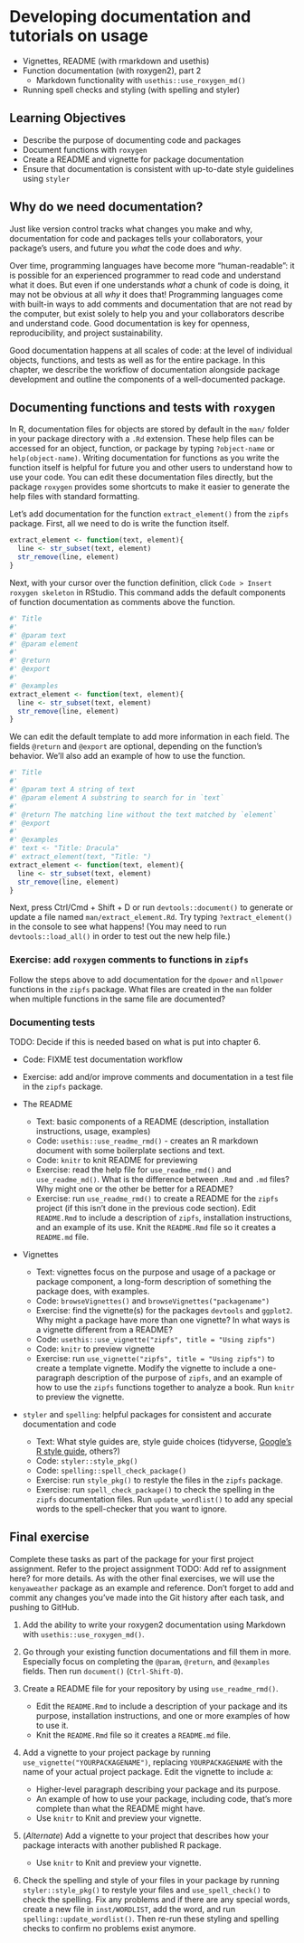 # Developing documentation and tutorials on usage {#package-documentation}

- Vignettes, README (with rmarkdown and usethis)
- Function documentation (with roxygen2), part 2
    - Markdown functionality with `usethis::use_roxygen_md()`
- Running spell checks and styling (with spelling and styler)

<!-- python book documentation: https://merely-useful.tech/py-rse/scripting.html#scripting-docstrings-->

## Learning Objectives {#learning-objectives-8}

* Describe the purpose of documenting code and packages
* Document functions with `roxygen`
* Create a README and vignette for package documentation
* Ensure that documentation is consistent with up-to-date style guidelines
using `styler`

## Why do we need documentation? {#introduction}

Just like version control tracks what changes you make and why, documentation for code and packages tells your collaborators, your package's users, and future you *what* the code does and *why*.

Over time, programming languages have become more "human-readable": it is possible for an experienced programmer to read code and understand what it does. But even if one understands *what* a chunk of code is doing, it may not be obvious at all *why* it does that! Programming languages come with built-in ways to add comments and documentation that are not read by the computer, but exist solely to help you and your collaborators describe and understand code. Good documentation is key for openness, reproducibility, and project sustainability.

Good documentation happens at all scales of code: at the level of individual objects, functions, and tests as well as for the entire package. In this chapter, we describe the workflow of documentation alongside package development and outline the components of a well-documented package.

## Documenting functions and tests with `roxygen` {#function-documentation}

In R, documentation files for objects are stored by default in the `man/` folder in your package directory with a `.Rd` extension. These help files can be accessed for an object, function, or package by typing `?object-name` or `help(object-name)`. Writing documentation for functions as you write the function itself is helpful for future you and other users to understand how to use your code. You can edit these documentation files directly, but the package `roxygen` provides some shortcuts to make it easier to generate the help files with standard formatting. 

Let's add documentation for the function `extract_element()` from the `zipfs` package. First, all we need to do is write the function itself.  

```r
extract_element <- function(text, element){
  line <- str_subset(text, element)
  str_remove(line, element)
}
```

Next, with your cursor over the function definition, click `Code > Insert roxygen skeleton` in RStudio. This command adds the default components of function documentation as comments above the function. 

```r
#' Title
#'
#' @param text 
#' @param element 
#'
#' @return
#' @export
#'
#' @examples
extract_element <- function(text, element){
  line <- str_subset(text, element)
  str_remove(line, element)
}
```

We can edit the default template to add more information in each field. The fields `@return` and `@export` are optional, depending on the function's behavior. We'll also add an example of how to use the function.

<!-- perhaps include a deliberate typo here to be caught later by `spelling`?-->

```r
#' Title
#'
#' @param text A string of text
#' @param element A substring to search for in `text`
#'
#' @return The matching line without the text matched by `element`
#' @export
#'
#' @examples
#' text <- "Title: Dracula"
#' extract_element(text, "Title: ")
extract_element <- function(text, element){
  line <- str_subset(text, element)
  str_remove(line, element)
}
```

Next, press Ctrl/Cmd + Shift + D or run `devtools::document()` to generate or update a file named `man/extract_element.Rd`. Try typing `?extract_element()` in the console to see what happens! (You may need to run `devtools::load_all()` in order to test out the new help file.)

<!-- I wasn't able to get the man file to generate - 'Error: Clipboard on X11 requires that the DISPLAY envvar be configured.' -->

### Exercise: add `roxygen` comments to functions in `zipfs` {#ex-roxygen}

<!-- All functions in the draft package have documentation except `dpower` and `nllpower` - we can document these ones, or take out other documentation to do this exercise. -->

Follow the steps above to add documentation for the `dpower` and `nllpower` functions in the `zipfs` package.
What files are created in the `man` folder when multiple functions in the same file are documented?

### Documenting tests

TODO: Decide if this is needed based on what is put into chapter 6.

  * Code: FIXME test documentation workflow
  * Exercise: add and/or improve comments and documentation in a test file in
the `zipfs` package.

* The README

  * Text: basic components of a README (description, installation instructions,
usage, examples)
  * Code: `usethis::use_readme_rmd()` - creates an R markdown document with
some boilerplate sections and text.
  * Code: `knitr` to knit README for previewing
  * Exercise: read the help file for `use_readme_rmd()` and `use_readme_md()`.
What is the difference between `.Rmd` and `.md` files? Why might one or the
other be better for a README?
  * Exercise: run `use_readme_rmd()` to create a README for the `zipfs` project
(if this isn't done in the previous code section). Edit `README.Rmd` to include
a description of `zipfs`, installation instructions, and an example of its use.
Knit the `README.Rmd` file so it creates a `README.md` file.

* Vignettes

  * Text: vignettes focus on the purpose and usage of a package or package
component, a long-form description of something the package does, with examples.
  * Code: `browseVignettes()` and `browseVignettes("packagename")`
  * Exercise: find the vignette(s) for the packages `devtools` and `ggplot2`.
Why might a package have more than one vignette? In what ways is a vignette
different from a README?
  * Code: `usethis::use_vignette("zipfs", title = "Using zipfs")`
  * Code: `knitr` to preview vignette
  * Exercise: run `use_vignette("zipfs", title = "Using zipfs")` to create a
template vignette. Modify the vignette to include a one-paragraph description
of the purpose of `zipfs`, and an example of how to use the `zipfs` functions
together to analyze a book. Run `knitr` to preview the vignette.

* `styler` and `spelling`: helpful packages for consistent and accurate
documentation and code

  * Text: What style guides are, style guide choices (tidyverse, [Google's R
style guide](https://google.github.io/styleguide/Rguide.html), others?)
  * Code: `styler::style_pkg()`
  * Code: `spelling::spell_check_package()`
  * Exercise: run `style_pkg()` to restyle the files in the `zipfs` package.
  * Exercise: run `spell_check_package()` to check the spelling in the `zipfs`
documentation files. Run `update_wordlist()` to add any special words to the
spell-checker that you want to ignore.

## Final exercise {#08-final-exercise}

Complete these tasks as part of the package for your first project assignment.
Refer to the project assignment TODO: Add ref to assignment here?
for more details. As with the other final exercises,
we will use the `kenyaweather` package as an example and reference.
Don't forget to add and commit any changes you've made into the Git history
after each task, and pushing to GitHub.

1. Add the ability to write your roxygen2 documentation using Markdown with 
`usethis::use_roxygen_md()`.

2. Go through your existing function documentations and fill them in more.
Especially focus on completing the `@param`, `@return`, and `@examples` fields.
Then run `document()` (`Ctrl-Shift-D`).

3. Create a README file for your repository by using `use_readme_rmd()`.
    - Edit the `README.Rmd` to include a description of your package and its
    purpose, installation instructions, and one or more examples of how to use it.
    - Knit the `README.Rmd` file so it creates a `README.md` file.

4. Add a vignette to your project package by running `use_vignette("YOURPACKAGENAME")`,
replacing `YOURPACKAGENAME` with the name of your actual project package.
Edit the vignette to include a:
	- Higher-level paragraph describing your package and its purpose.
	- An example of how to use your package, including code, that's more complete
	than what the README might have.
    - Use `knitr` to Knit and preview your vignette.

4. (*Alternate*) Add a vignette to your project that describes how your package
interacts with another published R package. <!--leaflet?-->
    - Use `knitr` to Knit and preview your vignette.

5. Check the spelling and style of your files in your package by running
`styler::style_pkg()` to restyle your files and `use_spell_check()` to check the
spelling. Fix any problems and if there are any special words, create a
new file in `inst/WORDLIST`, add the word, and run `spelling::update_wordlist()`.
Then re-run these styling and spelling checks to confirm no problems exist anymore.
